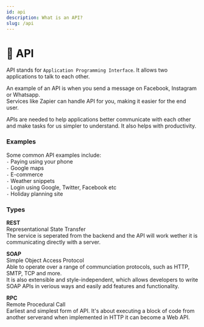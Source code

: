 ```yaml
---
id: api
description: What is an API?
slug: /api
---
```


# 🔗 API


API stands for `Application Programming Interface`. It allows two applications to talk to each other. <br />


An example of an API is when you send a message on Facebook, Instagram or Whatsapp. <br />
Services like Zapier can handle API for you, making it easier for the end user. <br />

APIs are needed to help applications better communicate with each other and make tasks for us simpler to understand. It also helps with productivity. <br />

### Examples
Some common API examples include: <br />
` - ` Paying using your phone <br />
` - ` Google maps <br />
` - ` E-commerce <br />
` - ` Weather snippets <br />
` - ` Login using Google, Twitter, Facebook etc <br />
` - ` Holiday planning site <br />

### Types
**REST** <br />
Representational State Transfer <br />
The service is seperated from the backend and the API will work wether it is communicating directly with a server. <br />



**SOAP** <br />
Simple Object Access Protocol <br />
Able to operate over a range of communciation protocols, such as HTTP, SMTP, TCP and more. <br />
It is also extensible and style-independent, which allows developers to write SOAP APIs in verious ways and easily add features and functionality. <br />



**RPC** <br />
Remote Procedural Call <br />
Earliest and simplest form of API. It's about executing a block of code from another serverand when implemented in HTTP it can become a Web API. <br />

